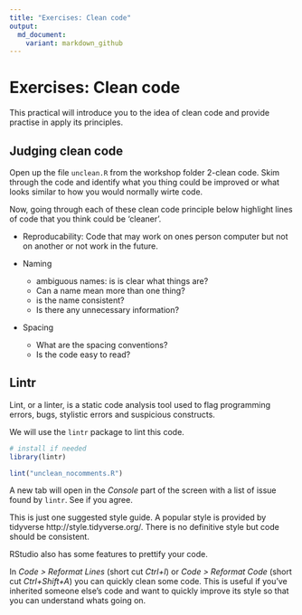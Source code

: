 ```yaml
---
title: "Exercises: Clean code"
output:
  md_document:
    variant: markdown_github
---
```


# Exercises: Clean code 

This practical will introduce you to the idea of clean code and provide practise in apply its principles.

## Judging clean code

Open up the file `unclean.R` from the workshop folder 2-clean code.
Skim through the code and identify what you thing could be improved or what looks similar to how you would normally wirte code.

Now, going through each of these clean code principle below highlight lines of code that you think could be 'cleaner'.

* Reproducability: Code that may work on ones person computer but not on another or not work in the future.

* Naming
	+ ambiguous names: is is clear what things are?
	+ Can a name mean more than one thing?
	+ is the name consistent?
	+ Is there any unnecessary information?  

* Spacing
  + What are the spacing conventions?
  + Is the code easy to read?
  
## Lintr

Lint, or a linter, is a static code analysis tool used to flag programming errors, bugs, stylistic errors and suspicious constructs.

We will use the `lintr` package to lint this code.

```r
# install if needed
library(lintr)

lint("unclean_nocomments.R")
```

A new tab will open in the _Console_ part of the screen with a list of issue found by `lintr`.
See if you agree.

This is just one suggested style guide. A popular style is provided by tidyverse http://style.tidyverse.org/.
There is no definitive style but code should be consistent.

RStudio also has some features to prettify your code.

In _Code > Reformat Lines_ (short cut _Ctrl+I_) or _Code > Reformat Code_ (short cut _Ctrl+Shift+A_) you can quickly clean some code. This is useful if you've inherited someone else's code and want to quickly improve its style so that you can understand whats going on.





